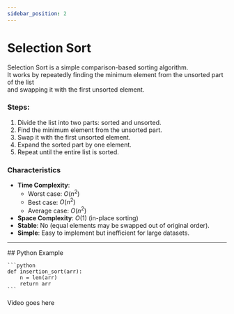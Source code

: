 ```yaml
---
sidebar_position: 2
---
```



# Selection Sort

Selection Sort is a simple comparison-based sorting algorithm.  
It works by repeatedly finding the minimum element from the unsorted part of the list  
and swapping it with the first unsorted element.  

### Steps:
1. Divide the list into two parts: sorted and unsorted.
2. Find the minimum element from the unsorted part.
3. Swap it with the first unsorted element.
4. Expand the sorted part by one element.
5. Repeat until the entire list is sorted.

### Characteristics
- **Time Complexity**:  
  - Worst case: $O(n^2)$
  - Best case: $O(n^2)$  
  - Average case: $O(n^2)$  
- **Space Complexity**: $O(1)$ (in-place sorting)  
- **Stable**: No (equal elements may be swapped out of original order).  
- **Simple**: Easy to implement but inefficient for large datasets.  

---

<Tabs>
  <TabItem value="code" label="Code" default>
    ## Python Example

    ```python
    def insertion_sort(arr):
        n = len(arr)
        return arr
    ```
  </TabItem>
  <TabItem value="vis" label="Visualized">
    Video goes here
  </TabItem>
</Tabs>
